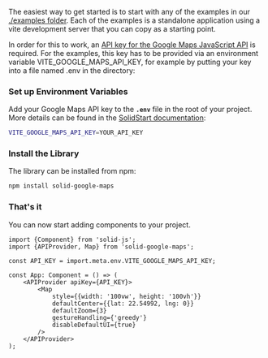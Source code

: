 <MDXHeader title="Getting Started" description="Install and configure." />

The easiest way to get started is to start with any of the examples in our [./examples folder](https://github.com/create-solid/solid-google-maps/tree/main/examples). Each of the examples is a standalone application using a vite development server that you can copy as a starting point.

In order for this to work, an [API key for the Google Maps JavaScript API](https://developers.google.com/maps/documentation/javascript/get-api-key) is required. For the examples, this key has to be provided via an environment variable VITE_GOOGLE_MAPS_API_KEY, for example by putting your key into a file named .env in the directory:

<Steps>

### Set up Environment Variables

Add your Google Maps API key to the **`.env`** file in the root of your project. More details can be found in the [SolidStart documentation](https://docs.solidjs.com/configuration/environment-variables):

```bash
VITE_GOOGLE_MAPS_API_KEY=YOUR_API_KEY
```

### Install the Library

The library can be installed from npm:

```bash
npm install solid-google-maps
```

### That's it

You can now start adding components to your project.

```tsx showLineNumbers
import {Component} from 'solid-js';
import {APIProvider, Map} from 'solid-google-maps';

const API_KEY = import.meta.env.VITE_GOOGLE_MAPS_API_KEY;

const App: Component = () => (
    <APIProvider apiKey={API_KEY}>
        <Map
            style={{width: '100vw', height: '100vh'}}
            defaultCenter={{lat: 22.54992, lng: 0}}
            defaultZoom={3}
            gestureHandling={'greedy'}
            disableDefaultUI={true}
        />
    </APIProvider>
);

```

</Steps>